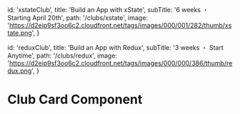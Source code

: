 
  id: 'xstateClub',
  title: 'Build an App with xState',
  subTitle: '6 weeks ・ Starting April 20th',
  path: '/clubs/xstate',
  image:
    'https://d2eip9sf3oo6c2.cloudfront.net/tags/images/000/001/282/thumb/xstate.png',
}

  id: 'reduxClub',
  title: 'Build an App with Redux',
  subTitle: '3 weeks ・ Start Anytime',
  path: '/clubs/redux',
  image:
    'https://d2eip9sf3oo6c2.cloudfront.net/tags/images/000/000/386/thumb/redux.png',
}

<Meta title="Components/Home/ClubCard" />

# Club Card Component

<Canvas>
  <Story name="Default">
    <div className="bg-gray-100 p-5">
      <ClubCard resource={xStateClub} />
    </div>
    <div className="bg-gray-100 p-5">
      <ClubCard resource={reduxClub} />
    </div>
  </Story>
</Canvas>
